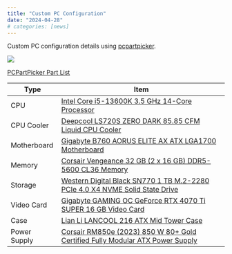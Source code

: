```yaml
---
title: "Custom PC Configuration"
date: "2024-04-28"
# categories: [news]
---
```


Custom PC configuration details using [pcpartpicker](https://pcpartpicker.com/).

![](thumbnail.jpg)


```{=html}

<a href="https://pcpartpicker.com/list/MGrCn6">PCPartPicker Part List</a>
<table class="pcpp-part-list">
  <thead>
    <tr>
      <th>Type</th>
      <th>Item</th>
    </tr>
  </thead>
  <tbody>
    <tr>
      <td class="pcpp-part-list-type">CPU</td>
      <td class="pcpp-part-list-item"><a href="https://pcpartpicker.com/product/LfNxFT/intel-core-i5-13600k-35-ghz-14-core-processor-bx8071513600k">Intel Core i5-13600K 3.5 GHz 14-Core Processor</a></td>
    </tr>
    <tr>
      <td class="pcpp-part-list-type">CPU Cooler</td>
      <td class="pcpp-part-list-item"><a href="https://pcpartpicker.com/product/47BzK8/deepcool-ls720s-zero-dark-8585-cfm-liquid-cpu-cooler-r-ls720-bknnmm-g-1">Deepcool LS720S ZERO DARK 85.85 CFM Liquid CPU Cooler</a></td>
    </tr>
    <tr>
      <td class="pcpp-part-list-type">Motherboard</td>
      <td class="pcpp-part-list-item"><a href="https://pcpartpicker.com/product/2vwypg/gigabyte-b760-aorus-elite-ax-atx-lga1700-motherboard-b760-aorus-elite-ax">Gigabyte B760 AORUS ELITE AX ATX LGA1700 Motherboard</a></td>
    </tr>
    <tr>
      <td class="pcpp-part-list-type">Memory</td>
      <td class="pcpp-part-list-item"><a href="https://pcpartpicker.com/product/4kmmP6/corsair-vengeance-32-gb-2-x-16-gb-ddr5-5600-cl36-memory-cmk32gx5m2b5600c36">Corsair Vengeance 32 GB (2 x 16 GB) DDR5-5600 CL36 Memory</a></td>
    </tr>
    <tr>
      <td class="pcpp-part-list-type">Storage</td>
      <td class="pcpp-part-list-item"><a href="https://pcpartpicker.com/product/YVytt6/western-digital-1-tb-m2-2280-nvme-solid-state-drive-wds100t3x0e">Western Digital Black SN770 1 TB M.2-2280 PCIe 4.0 X4 NVME Solid State Drive</a></td>
    </tr>
    <tr>
      <td class="pcpp-part-list-type">Video Card</td>
      <td class="pcpp-part-list-item"><a href="https://pcpartpicker.com/product/FR6NnQ/gigabyte-gaming-oc-geforce-rtx-4070-ti-super-16-gb-video-card-gv-n407tsgaming-oc-16gd">Gigabyte GAMING OC GeForce RTX 4070 Ti SUPER 16 GB Video Card</a></td>
    </tr>
    <tr>
      <td class="pcpp-part-list-type">Case</td>
      <td class="pcpp-part-list-item"><a href="https://pcpartpicker.com/product/KKytt6/lian-li-lancool-216-atx-mid-tower-case-lancool-216rx">Lian Li LANCOOL 216 ATX Mid Tower Case</a></td>
    </tr>
    <tr>
      <td class="pcpp-part-list-type">Power Supply</td>
      <td class="pcpp-part-list-item"><a href="https://pcpartpicker.com/product/4ZRwrH/corsair-rm850e-2023-850-w-80-gold-certified-fully-modular-atx-power-supply-cp-9020263-na">Corsair RM850e (2023) 850 W 80+ Gold Certified Fully Modular ATX Power Supply</a></td>
    </tr>
    
  </tbody>
</table>

```
